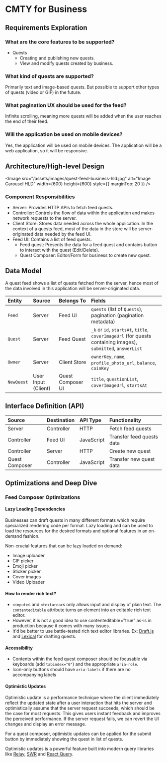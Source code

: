 # CMTY for Business

## Requirements Exploration

### What are the core features to be supported?

- Quests
  - Creating and publishing new quests.
  - View and modify quests created by business.

### What kind of quests are supported?

Primarily text and image-based quests. But possible to support other types of quests (video or GIF) in the future.

### What pagination UX should be used for the feed?

Infinite scrolling, meaning more quests will be added when the user reaches the end of their feed.

### Will the application be used on mobile devices?

Yes, the application will be used on mobile devices. The application will be a web application, so it will be responsive.

## Architecture/High-level Design


<Image
  src="/assets/images/quest-feed-business-hld.jpg"
  alt="Image Carousel HLD"
  width={600}
  height={600}
  style={{ marginTop: 20 }}
/>

### Component Responsibilities

- Server: Provides HTTP APIs to fetch feed quests.
- Controller: Controls the flow of data within the application and makes network requests to the server.
- Client Store: Stores data needed across the whole application. In the context of a quests feed, most of the data in the store will be server-originated data needed by the feed UI.
- Feed UI: Contains a list of feed quests.
  - Feed quest: Presents the data for a feed quest and contains button to interact with the quest (Edit/Delete).
  - Quest Composer: Editor/Form for business to create new quest.

## Data Model

A quest feed shows a list of quests fetched from the server, hence most of the data involved in this application will be server-originated data.

| Entity     | Source              | Belongs To        | Fields                                                                                                       |
| :--------- | :------------------ | :---------------- | :----------------------------------------------------------------------------------------------------------- |
| `Feed`     | Server              | Feed UI           | `quests` (list of `Quests`), pagination (pagination metadata)                                                |
| `Quest`    | Server              | Feed Quest        | `_k` or `id`, `startsAt`, `title`, `coverImageUrl` (for quests containing images), `submitted`, `answerList` |
| `Owner`    | Server              | Client Store      | `ownerKey`, `name`, `profile_photo_url`, `balance`, `coinKey`                                                |
| `NewQuest` | User Input (Client) | Quest Composer UI | `title`, `questionList`, `coverImageUrl`, `startsAt`                                                         |

## Interface Definition (API)

| Source         | Destination | API Type   | Functionality             |
| :------------- | :---------- | :--------- | :------------------------ |
| Server         | Controller  | HTTP       | Fetch feed quests         |
| Controller     | Feed UI     | JavaScript | Transfer feed quests data |
| Controller     | Server      | HTTP       | Create new quest          |
| Quest Composer | Controller  | JavaScript | Transfer new quest data   |

## Optimizations and Deep Dive

### Feed Composer Optimizations

#### Lazy Loading Dependencies

Businesses can draft quests in many different formats which require specialized rendering code per format. Lazy loading and can be used to load the resources for the desired formats and optional features in an on-demand fashion.

Non-crucial features that can be lazy loaded on demand:

- Image uploader
- GIF picker
- Emoji picker
- Sticker picker
- Cover images
- Video Uploader

#### How to render rich text?

- `<input>`s and `<textarea>`s only allows input and display of plain text. The `contenteditable` attribute turns an element into an editable rich text editor.
- However, it is not a good idea to use contenteditable="true" as-is in production because it comes with many issues.
- It'd be better to use battle-tested rich text editor libraries. Ex: [Draft.js](https://draftjs.org/) and [Lexical](https://lexical.dev/) for drafting quests.

#### Accessibility

- Contents within the feed quest composer should be focusable via keyboards (add `tabindex="0"`) and the appropriate `aria-role`.
- Icon-only buttons should have `aria-labels` if there are no accompanying labels

#### Optimistic Updates

Optimistic update is a performance technique where the client immediately reflect the updated state after a user interaction that hits the server and optimistically assume that the server request succeeds, which should be the case for most requests. This gives users instant feedback and improves the perceived performance. If the server request fails, we can revert the UI changes and display an error message.

For a quest composer, optimistic updates can be applied for the submit button by immediately showing the quest in list of quests.

Optimistic updates is a powerful feature built into modern query libraries like [Relay](https://relay.dev/docs/guided-tour/updating-data/graphql-mutations/#optimistic-updates), [SWR](https://swr.vercel.app/docs/mutation#optimistic-updates) and [React Query](https://tanstack.com/query/v4/docs/react/guides/optimistic-updates).

